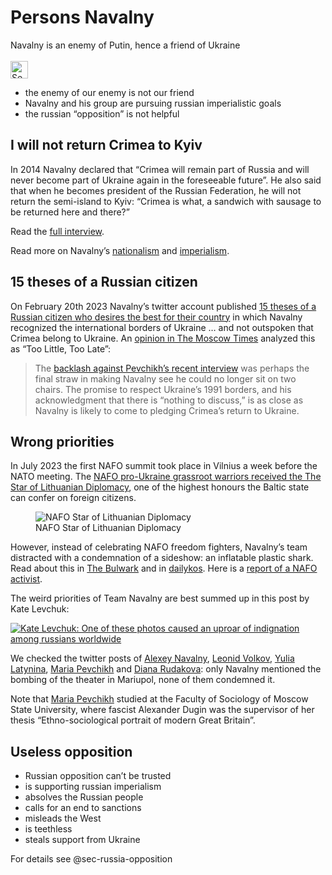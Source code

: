 # Persons Navalny {#sec-persons-navalny}

::: {.callout-caution title="Myth"}
Navalny is an enemy of Putin, hence a friend of Ukraine  
[<br>![Search for topic in EUvsDisinfo](../all_common_img/EUvsDisinfo_400x240.jpg){height=2em}](https://euvsdisinfo.eu/disinformation-cases/?text=Alexei%20Navalny&sort=relevance)
:::

::: {.callout-tip title="Truth"}
- the enemy of our enemy is not our friend
- Navalny and his group are pursuing russian imperialistic goals
- the russian "opposition" is not helpful
:::

## I will not return Crimea to Kyiv

In 2014 Navalny declared that "Crimea will remain part of Russia and will never become part of Ukraine again in the foreseeable future". He also said that when he becomes president of the Russian Federation, he will not return the semi-island to Kyiv: "Crimea is what, a sandwich with sausage to be returned here and there?"

Read the [full interview](https://crimea.suspilne.media/en/news/942).

Read more on Navalny's [nationalism](https://newlinesmag.com/spotlight/navalnys-future-russia-did-not-include-everyone/) and [imperialism](https://svidomi.in.ua/en/page/alexei-navalny-why-do-ukrainians-consider-him-an-imperialist).


## 15 theses of a Russian citizen

On February 20th 2023 Navalny's twitter account published [15 theses of a Russian citizen who desires the best for their country](https://www.themoscowtimes.com/2023/02/20/navalny-sets-out-15-point-plan-for-russias-postwar-development-a80276) in which Navalny recognized the international borders of Ukraine ... and not outspoken that Crimea belong to Ukraine. An [opinion in The Moscow Times](https://www.themoscowtimes.com/2023/03/07/navalnys-policy-shift-on-crimea-may-be-too-little-too-late-a80396) analyzed this as "Too Little, Too Late": 

> The [backlash against Pevchikh’s recent interview](https://x.com/pevchikh/status/1619101058395144193?s=46&t=QQp_KXYrt1M7F76WitO0-g) was perhaps the final straw in making Navalny see he could no longer sit on two chairs. The promise to respect Ukraine’s 1991 borders, and his acknowledgment that there is “nothing to discuss,” is as close as Navalny is likely to come to pledging Crimea’s return to Ukraine.


## Wrong priorities

In July 2023 the first NAFO summit took place in Vilnius a week before the NATO meeting. The [NAFO pro-Ukraine grassroot warriors received the The Star of Lithuanian Diplomacy](https://www.thetimes.com/article/nafo-not-nato-take-the-fight-to-russias-internet-trolls-3c0b0r3k8), one of the highest honours the Baltic state can confer on foreign citizens. 

![NAFO Star of Lithuanian Diplomacy](NAFO_Star_of_Lithuanian_Diplomacy.jpeg)

However, instead of celebrating NAFO freedom fighters, Navalny's team distracted with a condemnation of a sideshow: an inflatable plastic shark. Read about this in [The Bulwark](https://www.thebulwark.com/p/russian-opposition-ukrainian-activists-clashing) and in [dailykos](https://www.dailykos.com/stories/2023/7/15/2180790/-How-Russian-snowflakes-got-outraged-over-NAFO-s-toy-shark-they-claim-symbolizes-Russophobia). Here is a [report of a NAFO activist](https://jaanus.com/nafo-zakharova/). 

The weird priorities of Team Navalny are best summed up in this post by Kate Levchuk:

[![Kate Levchuk: One of these photos caused an uproar of indignation among russians worldwide](nafo-kate-tweet.jpg)](https://x.com/KateGoesTech/status/1678407068246573061)

We checked the twitter posts of [Alexey Navalny](https://x.com/search?q=(%D1%82%D0%B5%D0%B0%D1%82%D1%80%20OR%20%D0%9C%D0%B0%D1%80%D0%B8%D1%83%D0%BF%D0%BE%D0%BB%D1%8C%20OR%20theater%20OR%20Mariupol)%20(from%3Anavalny)%20until%3A2022-03-20%20since%3A2022-03-16&src=typed_query&f=live), [Leonid Volkov](https://x.com/search?q=(%D1%82%D0%B5%D0%B0%D1%82%D1%80%20OR%20%D0%9C%D0%B0%D1%80%D0%B8%D1%83%D0%BF%D0%BE%D0%BB%D1%8C%20OR%20theater%20OR%20Mariupol)%20(from%3Aleonidvolkov)%20until%3A2022-03-20%20since%3A2022-03-16&src=typed_query&f=live), [Yulia Latynina](https://x.com/search?q=%28%D1%82%D0%B5%D0%B0%D1%82%D1%80+OR+%D0%9C%D0%B0%D1%80%D0%B8%D1%83%D0%BF%D0%BE%D0%BB%D1%8C+OR+theater+OR+Mariupol%29+%28from%3AYLatynina%29+until%3A2022-03-20+since%3A2022-03-16&src=typed_query&f=live), [Maria Pevchikh](https://x.com/search?q=(%D1%82%D0%B5%D0%B0%D1%82%D1%80%20OR%20%D0%9C%D0%B0%D1%80%D0%B8%D1%83%D0%BF%D0%BE%D0%BB%D1%8C%20OR%20theater%20OR%20Mariupol)%20(from%3Apevchikh)%20until%3A2022-03-20%20since%3A2022-03-16&src=typed_query&f=live) and [Diana Rudakova](https://x.com/search?q=(%D1%82%D0%B5%D0%B0%D1%82%D1%80%20OR%20%D0%9C%D0%B0%D1%80%D0%B8%D1%83%D0%BF%D0%BE%D0%BB%D1%8C%20OR%20theater%20OR%20Mariupol)%20(from%3Adianka_tmbv)%20until%3A2022-03-20%20since%3A2022-03-16&src=typed_query&f=live): only Navalny mentioned the bombing of the theater in Mariupol, none of them condemned it.

Note that [Maria Pevchikh](https://en.wikipedia.org/wiki/Maria_Pevchikh) studied at the Faculty of Sociology of Moscow State University, where fascist Alexander Dugin was the supervisor of her thesis "Ethno-sociological portrait of modern Great Britain".


## Useless opposition

- Russian opposition can't be trusted
- is supporting russian imperialism
- absolves the Russian people
- calls for an end to sanctions
- misleads the West
- is teethless
- steals support from Ukraine

For details see @sec-russia-opposition
